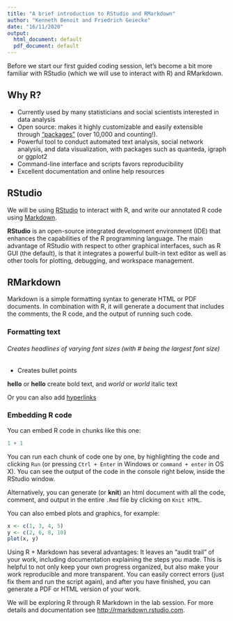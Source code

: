 ```yaml
---
title: "A brief introduction to RStudio and RMarkdown"
author: "Kenneth Benoit and Friedrich Geiecke"
date: "16/11/2020"
output:
  html_document: default
  pdf_document: default
---
```


Before we start our first guided coding session, let's become a bit more familiar with RStudio (which we will use to interact with R) and RMarkdown.

## Why R?

- Currently used by many statisticians and social scientists interested in data analysis
- Open source: makes it highly customizable and easily extensible through ["packages"](https://cran.r-project.org/web/packages/) (over 10,000 and counting!).
- Powerful tool to conduct automated text analysis, social network analysis, and data visualization, with packages such as quanteda, igraph or ggplot2
- Command-line interface and scripts favors reproducibility
- Excellent documentation and online help resources

## RStudio

We will be using [RStudio](https://www.rstudio.com/) to interact with R, and write our annotated R code using [Markdown](http://rmarkdown.rstudio.com).

__RStudio__ is an open-source integrated development environment (IDE) that enhances the capabilities of the R programming language. The main advantage of RStudio with respect to other graphical interfaces, such as R GUI (the default), is that it integrates a powerful built-in text editor as well as other tools for plotting, debugging, and workspace management. 

## RMarkdown

Markdown is a simple formatting syntax to generate HTML or PDF documents. In combination with R, it will generate a document that includes the comments, the R code, and the output of running such code.

### Formatting text

###### Creates headlines of varying font sizes (with # being the largest font size)

- Creates bullet points

__hello__ or **hello** create bold text, and _world_ or *world* italic text

Or you can also add [hyperlinks](http://www.google.com)


### Embedding R code

You can embed R code in chunks like this one:



```r

1 + 1

```

You can run each chunk of code one by one, by highlighting the code and clicking `Run` (or pressing `Ctrl + Enter` in Windows or `command + enter` in OS X). You can see the output of the code in the console right below, inside the RStudio window.

Alternatively, you can generate (or __knit__) an html document with all the code, comment, and output in the entire `.Rmd` file by clicking on `Knit HTML`.

You can also embed plots and graphics, for example:

```r

x <- c(1, 3, 4, 5)
y <- c(2, 6, 8, 10)
plot(x, y)

```


Using R + Markdown has several advantages: It leaves an "audit trail" of your work, including documentation explaining the steps you made. This is helpful to not only keep your own progress organized, but also make your work reproducible and more transparent. You can easily correct errors (just fix them and run the script again), and after you have finished, you can generate a PDF or HTML version of your work.

We will be exploring R through R Markdown in the lab session. For more details and documentation see <http://rmarkdown.rstudio.com>.
